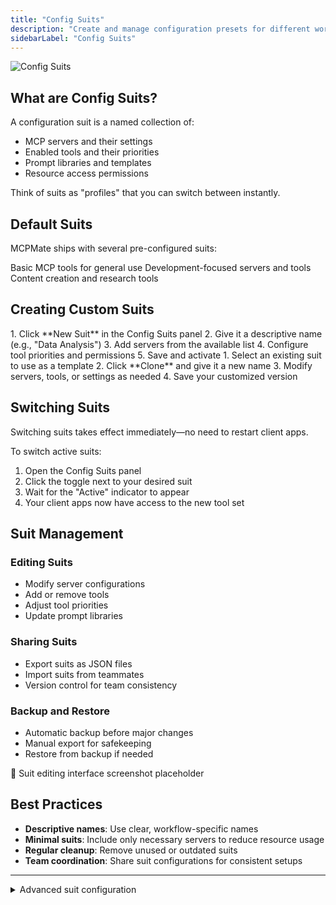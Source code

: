```yaml
---
title: "Config Suits"
description: "Create and manage configuration presets for different workflows"
sidebarLabel: "Config Suits"
---
```



<img
  className="block dark:hidden"
  src="/images/config-suits.jpg"
  alt="Config Suits"
  title={true}
/>

## What are Config Suits?

A configuration suit is a named collection of:
- MCP servers and their settings
- Enabled tools and their priorities
- Prompt libraries and templates
- Resource access permissions

Think of suits as "profiles" that you can switch between instantly.

## Default Suits

MCPMate ships with several pre-configured suits:

<CardGroup cols={3}>
  <Card title="Default" icon="home">
    Basic MCP tools for general use
  </Card>
  <Card title="Coder" icon="code">
    Development-focused servers and tools
  </Card>
  <Card title="Writer" icon="pen-tool">
    Content creation and research tools
  </Card>
</CardGroup>

## Creating Custom Suits

<Tabs>
  <Tab label="From Scratch">
    1. Click **New Suit** in the Config Suits panel
    2. Give it a descriptive name (e.g., "Data Analysis")
    3. Add servers from the available list
    4. Configure tool priorities and permissions
    5. Save and activate
  </Tab>
  
  <Tab label="Clone Existing">
    1. Select an existing suit to use as a template
    2. Click **Clone** and give it a new name
    3. Modify servers, tools, or settings as needed
    4. Save your customized version
  </Tab>
</Tabs>

## Switching Suits

<Callout type="info">
  Switching suits takes effect immediately—no need to restart client apps.
</Callout>

To switch active suits:
1. Open the Config Suits panel
2. Click the toggle next to your desired suit
3. Wait for the "Active" indicator to appear
4. Your client apps now have access to the new tool set

## Suit Management

### Editing Suits
- Modify server configurations
- Add or remove tools
- Adjust tool priorities
- Update prompt libraries

### Sharing Suits
- Export suits as JSON files
- Import suits from teammates
- Version control for team consistency

### Backup and Restore
- Automatic backup before major changes
- Manual export for safekeeping
- Restore from backup if needed

<div className="placeholder-screenshot">
  📸 Suit editing interface screenshot placeholder
</div>

## Best Practices

- **Descriptive names**: Use clear, workflow-specific names
- **Minimal suits**: Include only necessary servers to reduce resource usage
- **Regular cleanup**: Remove unused or outdated suits
- **Team coordination**: Share suit configurations for consistent setups

---

<details>
<summary>Advanced suit configuration</summary>

You can create conditional rules, set resource limits per suit, and configure automatic suit switching based on active applications or time of day.

</details>
